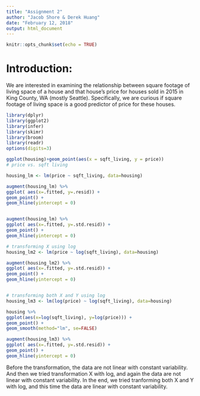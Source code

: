 ```yaml
---
title: "Assignment 2"
author: "Jacob Shore & Derek Huang"
date: "February 12, 2018"
output: html_document
---
```


```r
knitr::opts_chunk$set(echo = TRUE)
```

# Introduction:
We are interested in examining the relationship between square footage of living space of a house and that house's price for houses sold in 2015 in King County, WA (mostly Seattle). Specifically, we are curious if square footage of living space is a good predictor of price for these houses.

```r
library(dplyr)
library(ggplot2)
library(infer)
library(skimr)
library(broom)
library(readr)
options(digits=3)

ggplot(housing)+geom_point(aes(x = sqft_living, y = price))
# price vs. sqft living

housing_lm <- lm(price ~ sqft_living, data=housing)

augment(housing_lm) %>%
ggplot( aes(x=.fitted, y=.resid)) +
geom_point() +
geom_hline(yintercept = 0)


augment(housing_lm) %>%
ggplot( aes(x=.fitted, y=.std.resid)) +
geom_point() +
geom_hline(yintercept = 0)

# transforming X using log 
housing_lm2 <- lm(price ~ log(sqft_living), data=housing)

augment(housing_lm2) %>%
ggplot( aes(x=.fitted, y=.std.resid)) +
geom_point() +
geom_hline(yintercept = 0)


# transforming both X and Y using log 
housing_lm3 <- lm(log(price) ~ log(sqft_living), data=housing)

housing %>%
ggplot(aes(x=log(sqft_living), y=log(price))) +
geom_point() +
geom_smooth(method="lm", se=FALSE)

augment(housing_lm3) %>%
ggplot( aes(x=.fitted, y=.std.resid)) +
geom_point() +
geom_hline(yintercept = 0)
```
Before the transformation, the data are not linear with constant variability. And then we tried transformation X with log, and again the data are not linear with constant variability. In the end, we tried tranforming both X and Y with log, and this time the data are linear with constant variability. 


